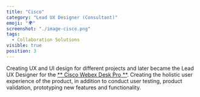 ```yaml
---
title: "Cisco"
category: "Lead UX Designer (Consultant)"
emoji: "🌍"
screenshot: "./image-cisco.png"
tags:
  - Collaboration Solutions
visible: true
position: 3
---
```


Creating UX and UI design for different projects and later became the Lead UX Designer for the <span style="color:#faa600">[** Cisco Webex Desk Pro **](https://www.cisco.com/c/en/us/products/collaboration-endpoints/webex-desk-pro/index.html)</span>. Creating the holistic user experience of the product, in addition to conduct user testing, product validation, prototyping new features and functionality.
